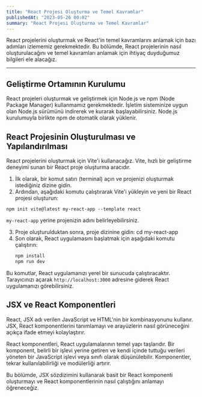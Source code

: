 ```yaml
---
title: "React Projesi Oluşturma ve Temel Kavramlar"
publishedAt: "2023-05-26 00:02"
summary: "React Projesi Oluşturma ve Temel Kavramlar"
---
```


React projelerini oluşturmak ve React'in temel kavramlarını anlamak için bazı adımları izlememiz gerekmektedir. Bu bölümde, React projelerinin nasıl oluşturulacağını ve temel kavramları anlamak için ihtiyaç duyduğumuz bilgileri ele alacağız.

---

## Geliştirme Ortamının Kurulumu

React projeleri oluşturmak ve geliştirmek için Node.js ve npm (Node Package Manager) kullanmamız gerekmektedir. İşletim sisteminize uygun olan Node.js sürümünü indirerek ve kurarak başlayabilirsiniz. Node.js kurulumuyla birlikte npm de otomatik olarak yüklenir.

## React Projesinin Oluşturulması ve Yapılandırılması

React projelerini oluşturmak için Vite'i kullanacağız. Vite, hızlı bir geliştirme deneyimi sunan bir React proje oluşturma aracıdır.

1. İlk olarak, bir komut satırı (terminal) açın ve projenizi oluşturmak istediğiniz dizine gidin.
2. Ardından, aşağıdaki komutu çalıştırarak Vite'i yükleyin ve yeni bir React projesi oluşturun:

`npm init vite@latest my-react-app --template react`

`my-react-app` yerine projenizin adını belirleyebilirsiniz.

3. Proje oluşturulduktan sonra, proje dizinine gidin:
   cd my-react-app
4. Son olarak, React uygulamasını başlatmak için aşağıdaki komutu çalıştırın:
   ```bash
   npm install
   npm run dev
   ```

Bu komutlar, React uygulamanızı yerel bir sunucuda çalıştıracaktır. Tarayıcınızı açarak `http://localhost:3000` adresine giderek React uygulamanızı görebilirsiniz.

## JSX ve React Komponentleri

React, JSX adı verilen JavaScript ve HTML'nin bir kombinasyonunu kullanır. JSX, React komponentlerini tanımlamayı ve arayüzlerin nasıl görüneceğini açıkça ifade etmeyi kolaylaştırır.

React komponentleri, React uygulamalarının temel yapı taşlarıdır. Bir komponent, belirli bir işlevi yerine getiren ve kendi içinde tuttuğu verileri yöneten bir JavaScript işlevi veya sınıfı olarak düşünülebilir. Komponentler, tekrar kullanılabilirliği ve modülerliği artırır.

Bu bölümde, JSX sözdizimini kullanarak basit bir React komponenti oluşturmayı ve React komponentlerinin nasıl çalıştığını anlamayı öğreneceğiz.
